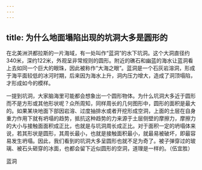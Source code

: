```yaml
---
---
---
```

title: 为什么地面塌陷出现的坑洞大多是圆形的
---




在北美洲洪都拉斯的一片海域，有一处叫作“蓝洞”的水下坑洞。这个大洞直径约340米，深约122米，外观呈非常规则的圆形。附近的礁石和幽蓝的海水让蓝洞看上去如同一个巨大的眼珠，因此被称作“大海之眼”。蓝洞是一个石灰岩溶洞，形成于海平面较低的冰河时期，后来因为海水上升，洞内压力增大，造成了洞顶塌陷，才形成如今的模样。

一提到坑洞，大家脑海里可能都会想象出一个圆形物体。为什么坑洞大多近于圆形而不是方形或其他形状呢？众所周知，同样周长的几何图形中，圆形的面积是最大的。如果某块地面下部因岩溶、过度抽排水或者开挖形成空洞，上面的土层在自身重力作用下就有坍塌的趋势，抵抗这种趋势的力来源于土层侧壁的摩擦力，摩擦力的大小与接触面面积成正比，也就是与坑洞周长成正比。对于面积一定的坍塌体来说，若其形状是圆形，其周长最小，也就是接触面积最小，就最易被破坏，即最容易发生坍塌。因此，我们看到的坑洞大多呈圆形也就不足为奇了。被子弹穿过的玻璃、被石头砸穿的冰面，也都会留下近似圆形的空洞，道理是一样的。（伍宜胜）

蓝洞